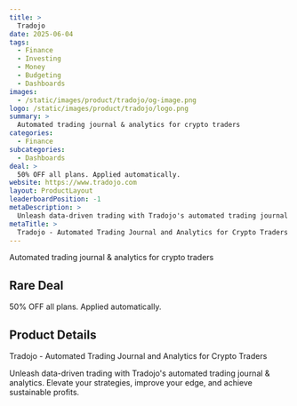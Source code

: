 ```yaml
---
title: >
  Tradojo
date: 2025-06-04
tags:
  - Finance
  - Investing
  - Money
  - Budgeting
  - Dashboards
images:
  - /static/images/product/tradojo/og-image.png
logo: /static/images/product/tradojo/logo.png
summary: >
  Automated trading journal & analytics for crypto traders
categories:
  - Finance
subcategories:
  - Dashboards
deal: >
  50% OFF all plans. Applied automatically.
website: https://www.tradojo.com
layout: ProductLayout
leaderboardPosition: -1
metaDescription: >
  Unleash data-driven trading with Tradojo's automated trading journal & analytics. Elevate your strategies, improve your edge, and achieve sustainable profits.
metaTitle: >
  Tradojo - Automated Trading Journal and Analytics for Crypto Traders
---
```

Automated trading journal & analytics for crypto traders

## Rare Deal

50% OFF all plans. Applied automatically.

## Product Details

Tradojo - Automated Trading Journal and Analytics for Crypto Traders

Unleash data-driven trading with Tradojo's automated trading journal & analytics. Elevate your strategies, improve your edge, and achieve sustainable profits.
